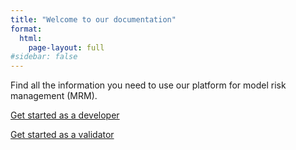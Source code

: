 ```yaml
---
title: "Welcome to our documentation"
format:
  html:
    page-layout: full
#sidebar: false
---
```


<!---
:::{.column-body-outset}
Outset content...
:::
--->

Find all the information you need to use our platform for model risk management (MRM).

[Get started as a developer](guide/getstarteddeveloper.qmd)

[Get started as a validator](guide/getstartedvalidator.qmd)

<!--- [Get started as an auditor](guide/getstartedauditor.qmd) --->
